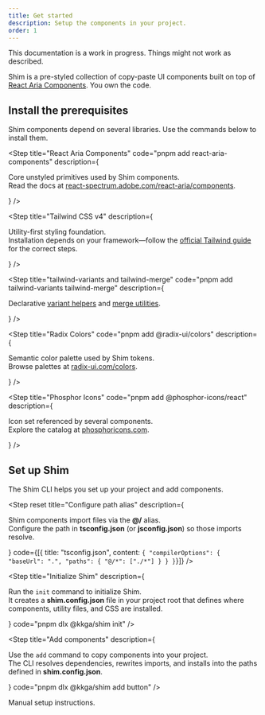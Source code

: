 ```yaml
---
title: Get started
description: Setup the components in your project.
order: 1
---
```


<Note title="Warning" intent="warning" size={2} className="mt-0 mb-8">
  This documentation is a work in progress. Things might not work as described.
</Note>

Shim is a pre-styled collection of copy-paste UI components built on top of [React Aria Components](https://react-spectrum.adobe.com/react-aria/index.html). You own the code.

## Install the prerequisites

Shim components depend on several libraries. Use the commands below to install them.

<Step
  title="React Aria Components"
  code="pnpm add react-aria-components" 
  description={
    <p>
      Core unstyled primitives used by Shim components.<br/>
      Read the docs at <a href="https://react-spectrum.adobe.com/react-aria/components.html">react-spectrum.adobe.com/react-aria/components</a>.
    </p>
  }
/>

<Step
  title="Tailwind CSS v4"
  description={
    <p>
      Utility-first styling foundation.<br/>
      Installation depends on your framework—follow the <a href="https://tailwindcss.com/docs">official Tailwind guide</a> for the correct steps.
    </p>
  } 
/>

<Step
  title="tailwind-variants and tailwind-merge"
  code="pnpm add tailwind-variants tailwind-merge"
  description={
    <p>
      Declarative <a href="https://www.tailwind-variants.org/">variant helpers</a> and <a href="https://github.com/dcastil/tailwind-merge">merge utilities</a>.
    </p>
  }
/>

<Step
  title="Radix Colors"
  code="pnpm add @radix-ui/colors"
  description={
    <p>
      Semantic color palette used by Shim tokens.<br/>
      Browse palettes at <a href="https://www.radix-ui.com/colors">radix-ui.com/colors</a>.
    </p>
  }
/>

<Step
  title="Phosphor Icons"
  code="pnpm add @phosphor-icons/react" 
  description={
    <p>
      Icon set referenced by several components.<br/>
      Explore the catalog at <a href="https://phosphoricons.com/">phosphoricons.com</a>.
    </p>
  }
/>


## Set up Shim

The Shim CLI helps you set up your project and add components.

<Step
  reset
  title="Configure path alias"
  description={
    <p>
      Shim components import files via the <strong>@/</strong> alias.<br/>
      Configure the path in <strong>tsconfig.json</strong> (or <strong>jsconfig.json</strong>) so those imports resolve.
    </p>
  }
  code={[{
    title: "tsconfig.json",
    content: `{
    "compilerOptions": {
      "baseUrl": ".",
      "paths": {
        "@/*": ["./*"]
      }
    }
}`}]}
/>

<Step
  title="Initialize Shim"
  description={
    <p>
      Run the <code>init</code> command to initialize Shim.<br/>
      It creates a <strong>shim.config.json</strong> file in your project root that
      defines where components, utility files, and CSS are installed.
    </p>
  }
  code="pnpm dlx @kkga/shim init"
/>

<Step
  title="Add components"
  description={
    <p>
      Use the <code>add</code> command to copy components into your project.<br/>
      The CLI resolves dependencies, rewrites imports, and installs into the paths defined in <strong>shim.config.json</strong>.
    </p>
  }
  code="pnpm dlx @kkga/shim add button"
/>


<Note title="Todo" intent="warning" size={2}>
  Manual setup instructions.
</Note>

